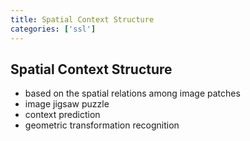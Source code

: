 ```yaml
---
title: Spatial Context Structure
categories: ['ssl']
---
```


## Spatial Context Structure
- based on the spatial relations among image patches 
- image jigsaw puzzle 
- context prediction 
- geometric transformation recognition




